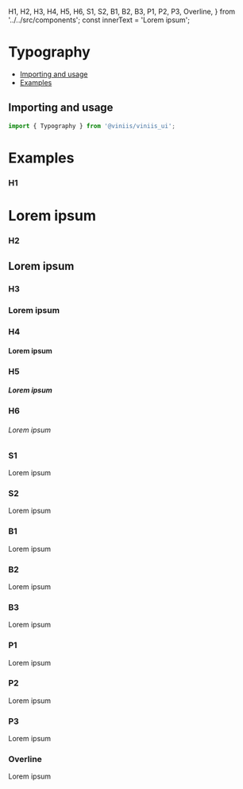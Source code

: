   H1,
  H2,
  H3,
  H4,
  H5,
  H6,
  S1,
  S2,
  B1,
  B2,
  B3,
  P1,
  P2,
  P3,
  Overline,
} from '../../src/components';
const innerText = 'Lorem ipsum';

<Meta title="Tokens/Typography" />

# Typography

- [Importing and usage](#importing)
- [Examples](#examples)

## <a id="importing"></a>Importing and usage

```js
import { Typography } from '@viniis/viniis_ui';
```

# <a id="examples"></a>Examples

### H1

<Canvas>
  <Story name="H1">
    <H1>Lorem ipsum</H1>
  </Story>
</Canvas>

### H2

<Canvas>
  <Story name="H2">
    <H2>Lorem ipsum</H2>
  </Story>
</Canvas>

### H3

<Canvas>
  <Story name="H3">
    <H3>Lorem ipsum</H3>
  </Story>
</Canvas>

### H4

<Canvas>
  <Story name="H4">
    <H4>Lorem ipsum</H4>
  </Story>
</Canvas>

### H5

<Canvas>
  <Story name="H5">
    <H5>Lorem ipsum</H5>
  </Story>
</Canvas>

### H6

<Canvas>
  <Story name="H6">
    <H6>Lorem ipsum</H6>
  </Story>
</Canvas>

### S1

<Canvas>
  <Story name="S1">
    <S1>Lorem ipsum</S1>
  </Story>
</Canvas>

### S2

<Canvas>
  <Story name="S2">
    <S2>Lorem ipsum</S2>
  </Story>
</Canvas>

### B1

<Canvas>
  <Story name="B1">
    <B1>Lorem ipsum</B1>
  </Story>
</Canvas>

### B2

<Canvas>
  <Story name="B2">
    <B2>Lorem ipsum</B2>
  </Story>
</Canvas>

### B3

<Canvas>
  <Story name="B3">
    <B3>Lorem ipsum</B3>
  </Story>
</Canvas>

### P1

<Canvas>
  <Story name="P1">
    <P1>Lorem ipsum</P1>
  </Story>
</Canvas>

### P2

<Canvas>
  <Story name="P2">
    <P2>Lorem ipsum</P2>
  </Story>
</Canvas>

### P3

<Canvas>
  <Story name="P3">
    <P3>Lorem ipsum</P3>
  </Story>
</Canvas>

### Overline

<Canvas>
  <Story name="Overline">
    <Overline>Lorem ipsum</Overline>
  </Story>
</Canvas>
